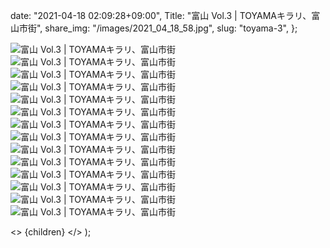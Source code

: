 
  date: "2021-04-18 02:09:28+09:00",
  Title: "富山 Vol.3 | TOYAMAキラリ、富山市街",
  share_img: "/images/2021_04_18_58.jpg",
  slug: "toyama-3",
};

![富山 Vol.3 | TOYAMAキラリ、富山市街](/images/2021_04_18_53.jpg)
![富山 Vol.3 | TOYAMAキラリ、富山市街](/images/2021_04_18_54.jpg)
![富山 Vol.3 | TOYAMAキラリ、富山市街](/images/2021_04_18_55.jpg)
![富山 Vol.3 | TOYAMAキラリ、富山市街](/images/2021_04_18_56.jpg)
![富山 Vol.3 | TOYAMAキラリ、富山市街](/images/2021_04_18_57.jpg)
![富山 Vol.3 | TOYAMAキラリ、富山市街](/images/2021_04_18_58.jpg)
![富山 Vol.3 | TOYAMAキラリ、富山市街](/images/2021_04_18_59.jpg)
![富山 Vol.3 | TOYAMAキラリ、富山市街](/images/2021_04_18_60.jpg)
![富山 Vol.3 | TOYAMAキラリ、富山市街](/images/2021_04_18_61.jpg)
![富山 Vol.3 | TOYAMAキラリ、富山市街](/images/2021_04_18_62.jpg)
![富山 Vol.3 | TOYAMAキラリ、富山市街](/images/2021_04_18_63.jpg)
![富山 Vol.3 | TOYAMAキラリ、富山市街](/images/2021_04_18_64.jpg)
![富山 Vol.3 | TOYAMAキラリ、富山市街](/images/2021_04_18_65.jpg)
![富山 Vol.3 | TOYAMAキラリ、富山市街](/images/2021_04_18_66.jpg)

  <>
    <Head>
      <title>{meta.Title} | 異郷好実</title>
    </Head>
    <PostLayout meta={meta}>{children}</PostLayout>
  </>
);
